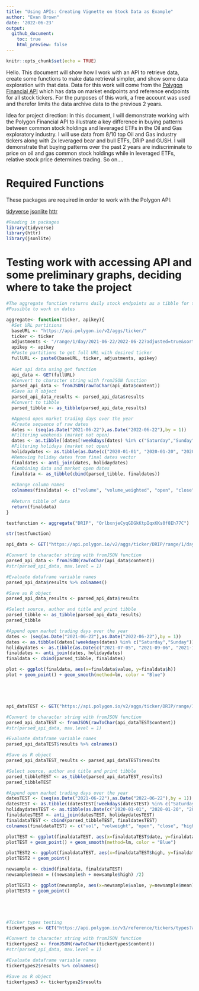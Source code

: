 ```yaml
---
title: "Using APIs: Creating Vignette on Stock Data as Example"
author: "Evan Brown"
date: '2022-06-23'
output: 
  github_document:
    toc: true
    html_preview: false
---
```


```r
knitr::opts_chunk$set(echo = TRUE)
```

Hello. This document will show how I work with an API to retrieve data, create some functions to make data retrieval simpler, and show some data exploration with that data. Data for this work will come from the [Polygon Financial API](https://polygon.io/docs/stocks/getting-started) which has data on market endpoints and reference endpoints for all stock tickers. For the purposes of this work, a free account was used and therefor limits the data archive data to the previous 2 years. 

Idea for project direction: In this document, I will demonstrate working with the Polygon Financial API to illustrate a key difference in buying patterns between common stock holdings and leveraged ETFs in the Oil and Gas exploratory industry. I will use data from 8/10 top Oil and Gas industry tickers along with 2x leveraged bear and bull ETFs, DRIP and GUSH. I will demonstrate that buying patterns over the past 2 years are indiscriminate to price on oil and gas common stock holdings while in leveraged ETFs, relative stock price determines trading. So on....

# **Required Functions**

These packages are required in order to work with the Polygon API:

[tidyverse](https://www.tidyverse.org/packages/)
[jsonlite](https://cran.r-project.org/web/packages/jsonlite/index.html)
[httr](https://cran.r-project.org/web/packages/httr/vignettes/quickstart.html)

```r
#Reading in packages
library(tidyverse)
library(httr)
library(jsonlite)
```

# Testing work with accessing API and some preliminary graphs, deciding where to take the project
```r
#The aggregate function returns daily stock endpoints as a tibble for the provided ticker over the past ONE YEAR (june 22, 21 - june 22, 22)
#Possible to work on dates 

aggregate<- function(ticker, apikey){
  #Set URL partitions
  baseURL <- "https://api.polygon.io/v2/aggs/ticker/"
  ticker <- ticker
  adjustments <- "/range/1/day/2021-06-22/2022-06-22?adjusted=true&sort=asc&limit=5000&apiKey="
  apikey <- apikey
  #Paste partitions to get full URL with desired ticker
  fullURL <- paste0(baseURL, ticker, adjustments, apikey)
  
  #Get api data using get function
  api_data <- GET(fullURL)
  #Convert to character string with fromJSON function
  parsed_api_data <- fromJSON(rawToChar(api_data$content))
  #Save as R object
  parsed_api_data_results <- parsed_api_data$results
  #Convert to tibble
  parsed_tibble <- as_tibble(parsed_api_data_results)

  #Append open market trading days over the year
  #Create sequence of raw dates
  dates <- (seq(as.Date("2021-06-22"),as.Date("2022-06-22"),by = 1))
  #Filtering weekends (market not open)
  dates <- as.tibble((dates[!weekdays(dates) %in% c("Saturday","Sunday")]))
  #Filtering holidays (market not open)
  holidaydates <- as.tibble(as.Date(c("2020-01-01", "2020-01-20", "2020-02-17", "2020-04-10", "2020-05-25", "2020-07-03", "2020-09-07", "2020-11-26",    "2020-12-25", "2021-01-01", "2021-01-18", "2021-02-15", "2021-04-02", "2021-05-31", "2021-06-18", "2021-07-05", "2021-09-06", "2021-11-25",          "2021-12-24", "2022-01-17", "2022-02-21", "2022-04-15", "2022-05-30", "2022-06-20", "2022-07-04"))) 
  #Removing holiday dates from final dates vector
  finaldates <- anti_join(dates, holidaydates)
  #Combining data and market open dates
  finaldata <- as_tibble(cbind(parsed_tibble, finaldates))
  
  #Change column names
  colnames(finaldata) <- c("volume", "volume_weighted", "open", "close", "high", "low", "Unix_Msec", "transactions", "date")
  
  #Return tibble of data
  return(finaldata)
}

testfunction <- aggregate("DRIP", "OrlbxnjeCyqGDGkKtpIqxKKs0f8Eh77C")

str(testfunction)
```






```r
api_data <- GET("https://api.polygon.io/v2/aggs/ticker/DRIP/range/1/day/2021-06-22/2022-06-22?adjusted=true&sort=asc&limit=5000&apiKey=OrlbxnjeCyqGDGkKtpIqxKKs0f8Eh77C")

#Convert to character string with fromJSON function
parsed_api_data <- fromJSON(rawToChar(api_data$content))
#str(parsed_api_data, max.level = 1)

#Evaluate dataframe variable names
parsed_api_data$results %>% colnames()

#Save as R object
parsed_api_data_results <- parsed_api_data$results

#Select source, author and title and print tibble
parsed_tibble <- as_tibble(parsed_api_data_results)
parsed_tibble

#Append open market trading days over the year
dates <- (seq(as.Date("2021-06-22"),as.Date("2022-06-22"),by = 1))
dates <- as.tibble((dates[!weekdays(dates) %in% c("Saturday","Sunday")]))
holidaydates <- as.tibble(as.Date(c("2021-07-05", "2021-09-06", "2021-11-25", "2021-12-24", "2022-01-17", "2022-02-21", "2022-04-15", "2022-05-30", "2022-06-20")))
finaldates <- anti_join(dates, holidaydates)
finaldata <- cbind(parsed_tibble, finaldates)

plot <- ggplot(finaldata, aes(x=finaldata$value, y=finaldata$h))
plot + geom_point() + geom_smooth(method=lm, color = "Blue")





api_dataTEST <- GET("https://api.polygon.io/v2/aggs/ticker/DRIP/range/1/day/2021-06-22/2022-06-22?adjusted=true&sort=asc&limit=5000&apiKey=OrlbxnjeCyqGDGkKtpIqxKKs0f8Eh77C")

#Convert to character string with fromJSON function
parsed_api_dataTEST <- fromJSON(rawToChar(api_dataTEST$content))
#str(parsed_api_data, max.level = 1)

#Evaluate dataframe variable names
parsed_api_dataTEST$results %>% colnames()

#Save as R object
parsed_api_dataTEST_results <- parsed_api_dataTEST$results

#Select source, author and title and print tibble
parsed_tibbleTEST <- as_tibble(parsed_api_dataTEST_results)
parsed_tibbleTEST

#Append open market trading days over the year
datesTEST <- (seq(as.Date("2021-06-22"),as.Date("2022-06-22"),by = 1))
datesTEST <- as.tibble((datesTEST[!weekdays(datesTEST) %in% c("Saturday","Sunday")]))
holidaydatesTEST <- as.tibble(as.Date(c("2020-01-01", "2020-01-20", "2020-02-17", "2020-04-10", "2020-05-25", "2020-07-03", "2020-09-07", "2020-11-26", "2020-12-25", "2021-01-01", "2021-01-18", "2021-02-15", "2021-04-02", "2021-05-31", "2021-06-18", "2021-07-05", "2021-09-06", "2021-11-25", "2021-12-24", "2022-01-17", "2022-02-21", "2022-04-15", "2022-05-30", "2022-06-20")))
finaldatesTEST <- anti_join(datesTEST, holidaydatesTEST)
finaldataTEST <- cbind(parsed_tibbleTEST, finaldatesTEST)
colnames(finaldataTEST) <- c("vol", "volweight", "open", "close", "high", "low", "timestamp", "number", "date")

plotTEST <- ggplot(finaldataTEST, aes(x=finaldataTEST$date, y=finaldataTEST$high))
plotTEST + geom_point() + geom_smooth(method=lm, color = "Blue")

plotTEST2 <- ggplot(finaldataTEST, aes(x=finaldataTEST$high, y=finaldataTEST$vol))
plotTEST2 + geom_point()

newsample <- cbind(finaldata, finaldataTEST)
newsample$mean = ((newsample$h + newsample$high) /2)

plotTEST3 <- ggplot(newsample, aes(x=newsample$value, y=newsample$mean))
plotTEST3 + geom_point()





#Ticker types testing
tickertypes <- GET("https://api.polygon.io/v3/reference/tickers/types?asset_class=stocks&apiKey=OrlbxnjeCyqGDGkKtpIqxKKs0f8Eh77C")

#Convert to character string with fromJSON function
tickertypes2 <- fromJSON(rawToChar(tickertypes$content))
#str(parsed_api_data, max.level = 1)

#Evaluate dataframe variable names
tickertypes2$results %>% colnames()

#Save as R object
tickertypes3 <- tickertypes2$results


```